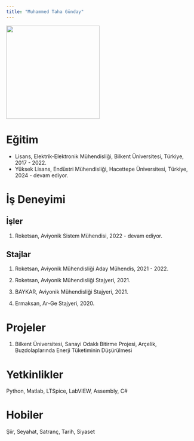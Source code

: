 ```yaml
---
title: "Muhammed Taha Günday"
---
```


![](/assets/images/vesikalik_taha.jpg){fig-align="center" width="250"}

# Eğitim

-   Lisans, Elektrik-Elektronik Mühendisliği, Bilkent Üniversitesi, Türkiye, 2017 - 2022.
-   Yüksek Lisans, Endüstri Mühendisliği, Hacettepe Üniversitesi, Türkiye, 2024 - devam ediyor.

# İş Deneyimi

## İşler

1.  Roketsan, Aviyonik Sistem Mühendisi, 2022 - devam ediyor.

## Stajlar

1.  Roketsan, Aviyonik Mühendisliği Aday Mühendis, 2021 - 2022.

2.  Roketsan, Aviyonik Mühendisliği Stajyeri, 2021.

3.  BAYKAR, Aviyonik Mühendisliği Stajyeri, 2021.

4.  Ermaksan, Ar-Ge Stajyeri, 2020.

# Projeler

1.  Bilkent Üniversitesi, Sanayi Odaklı Bitirme Projesi, Arçelik, Buzdolaplarında Enerji Tüketiminin Düşürülmesi

# Yetkinlikler

Python, Matlab, LTSpice, LabVIEW, Assembly, C#

# Hobiler

Şiir, Seyahat, Satranç, Tarih, Siyaset
